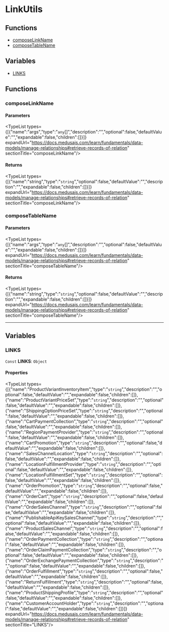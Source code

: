 
# LinkUtils

## Functions

- [composeLinkName](page.mdx#composelinkname)
- [composeTableName](page.mdx#composetablename)

## Variables

- [LINKS](page.mdx#links)

## Functions

### composeLinkName

#### Parameters

<TypeList types={[{"name":"args","type":"`any`[]","description":"","optional":false,"defaultValue":"","expandable":false,"children":[]}]} expandUrl="https://docs.medusajs.com/learn/fundamentals/data-models/manage-relationships#retrieve-records-of-relation" sectionTitle="composeLinkName"/>

#### Returns

<TypeList types={[{"name":"string","type":"`string`","optional":false,"defaultValue":"","description":"","expandable":false,"children":[]}]} expandUrl="https://docs.medusajs.com/learn/fundamentals/data-models/manage-relationships#retrieve-records-of-relation" sectionTitle="composeLinkName"/>

### composeTableName

#### Parameters

<TypeList types={[{"name":"args","type":"`any`[]","description":"","optional":false,"defaultValue":"","expandable":false,"children":[]}]} expandUrl="https://docs.medusajs.com/learn/fundamentals/data-models/manage-relationships#retrieve-records-of-relation" sectionTitle="composeTableName"/>

#### Returns

<TypeList types={[{"name":"string","type":"`string`","optional":false,"defaultValue":"","description":"","expandable":false,"children":[]}]} expandUrl="https://docs.medusajs.com/learn/fundamentals/data-models/manage-relationships#retrieve-records-of-relation" sectionTitle="composeTableName"/>

___

## Variables

### LINKS

 `Const` **LINKS**: `Object`

#### Properties

<TypeList types={[{"name":"ProductVariantInventoryItem","type":"`string`","description":"","optional":false,"defaultValue":"","expandable":false,"children":[]},{"name":"ProductVariantPriceSet","type":"`string`","description":"","optional":false,"defaultValue":"","expandable":false,"children":[]},{"name":"ShippingOptionPriceSet","type":"`string`","description":"","optional":false,"defaultValue":"","expandable":false,"children":[]},{"name":"CartPaymentCollection","type":"`string`","description":"","optional":false,"defaultValue":"","expandable":false,"children":[]},{"name":"RegionPaymentProvider","type":"`string`","description":"","optional":false,"defaultValue":"","expandable":false,"children":[]},{"name":"CartPromotion","type":"`string`","description":"","optional":false,"defaultValue":"","expandable":false,"children":[]},{"name":"SalesChannelLocation","type":"`string`","description":"","optional":false,"defaultValue":"","expandable":false,"children":[]},{"name":"LocationFulfillmentProvider","type":"`string`","description":"","optional":false,"defaultValue":"","expandable":false,"children":[]},{"name":"LocationFulfillmentSet","type":"`string`","description":"","optional":false,"defaultValue":"","expandable":false,"children":[]},{"name":"OrderPromotion","type":"`string`","description":"","optional":false,"defaultValue":"","expandable":false,"children":[]},{"name":"OrderCart","type":"`string`","description":"","optional":false,"defaultValue":"","expandable":false,"children":[]},{"name":"OrderSalesChannel","type":"`string`","description":"","optional":false,"defaultValue":"","expandable":false,"children":[]},{"name":"PublishableApiKeySalesChannel","type":"`string`","description":"","optional":false,"defaultValue":"","expandable":false,"children":[]},{"name":"ProductSalesChannel","type":"`string`","description":"","optional":false,"defaultValue":"","expandable":false,"children":[]},{"name":"OrderPaymentCollection","type":"`string`","description":"","optional":false,"defaultValue":"","expandable":false,"children":[]},{"name":"OrderClaimPaymentCollection","type":"`string`","description":"","optional":false,"defaultValue":"","expandable":false,"children":[]},{"name":"OrderExchangePaymentCollection","type":"`string`","description":"","optional":false,"defaultValue":"","expandable":false,"children":[]},{"name":"OrderFulfillment","type":"`string`","description":"","optional":false,"defaultValue":"","expandable":false,"children":[]},{"name":"ReturnFulfillment","type":"`string`","description":"","optional":false,"defaultValue":"","expandable":false,"children":[]},{"name":"ProductShippingProfile","type":"`string`","description":"","optional":false,"defaultValue":"","expandable":false,"children":[]},{"name":"CustomerAccountHolder","type":"`string`","description":"","optional":false,"defaultValue":"","expandable":false,"children":[]}]} expandUrl="https://docs.medusajs.com/learn/fundamentals/data-models/manage-relationships#retrieve-records-of-relation" sectionTitle="LINKS"/>
